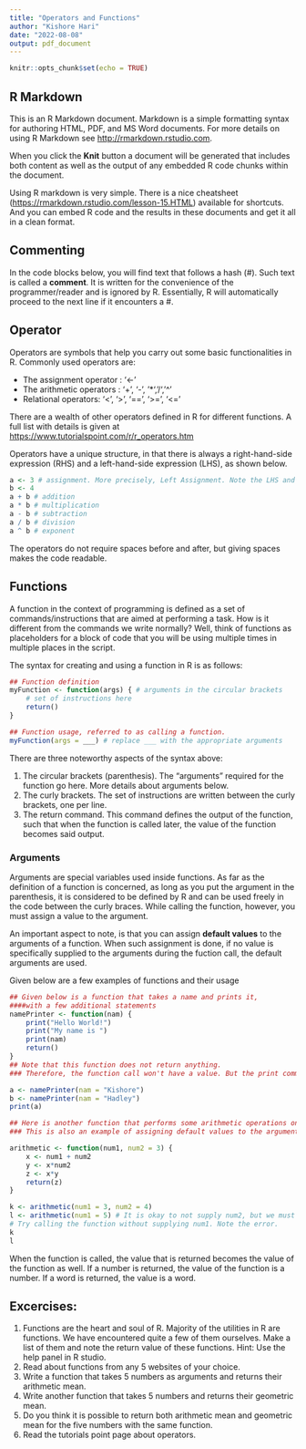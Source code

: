 ```yaml
---
title: "Operators and Functions"
author: "Kishore Hari"
date: "2022-08-08"
output: pdf_document
---
```


```r
knitr::opts_chunk$set(echo = TRUE)
```

## R Markdown

This is an R Markdown document. Markdown is a simple formatting syntax for authoring HTML, PDF, and MS Word documents. For more details on using R Markdown see <http://rmarkdown.rstudio.com>.

When you click the **Knit** button a document will be generated that includes both content as well as the output of any embedded R code chunks within the document. 

Using R markdown is very simple. There is a nice cheatsheet (<https://rmarkdown.rstudio.com/lesson-15.HTML>) available for shortcuts. And you can embed R code and the results in these documents and get it all in a clean format. 

## Commenting

In the code blocks below, you will find text that follows a hash (#). Such text is called a **comment**. It is written for the convenience of the programmer/reader and is ignored by R. Essentially, R will automatically proceed to the next line if it encounters a #.

## Operator

Operators are symbols that help you carry out some basic functionalities in R. Commonly used operators are:

- The assignment operator : '<-'
- The arithmetic operators : '+', '-', '*', '/', '^'
- Relational operators: '<', '>', '==', '>=', '<='

There are a wealth of other operators defined in R for different functions. A full list with details is given at <https://www.tutorialspoint.com/r/r_operators.htm>

Operators have a unique structure, in that there is always a right-hand-side expression (RHS) and a left-hand-side expression (LHS), as shown below.

```r
a <- 3 # assignment. More precisely, Left Assignment. Note the LHS and RHS
b <- 4
a + b # addition
a * b # multiplication
a - b # subtraction
a / b # division
a ^ b # exponent
```

The operators do not require spaces before and after, but giving spaces makes the code readable.


## Functions

A function in the context of programming is defined as a set of commands/instructions that are aimed at performing a task. How is it different from the commands we write normally? Well, think of functions as placeholders for a block of code that you will be using multiple times in multiple places in the script. 

The syntax for creating  and using a function in R is as follows:

```r
## Function definition
myFunction <- function(args) { # arguments in the circular brackets
    # set of instructions here
    return()
}

## Function usage, referred to as calling a function. 
myFunction(args = ___) # replace ___ with the appropriate arguments
```

There are three noteworthy aspects of the syntax above: 

1. The circular brackets (parenthesis). The "arguments" required for the function go here. More details about arguments below.
2. The curly brackets. The set of instructions are written between the curly brackets, one per line.
3. The return command. This command defines the output of the function, such that when the function is called later, the value of the function becomes said output. 

### Arguments

Arguments are special variables used inside functions. As far as the definition of a function is concerned, as long as you put the argument in the parenthesis, it is considered to be defined by R and can be used freely in the code between the curly braces. While calling the function, however, you must assign a value to the argument. 

An important aspect to note, is that you can assign **default values** to the arguments of a function. When such assignment is done, if no value is specifically supplied to the arguments during the fuction call, the default arguments are used. 

Given below are a few examples of functions and their usage

```r
## Given below is a function that takes a name and prints it, 
####with a few additional statements
namePrinter <- function(nam) {
    print("Hello World!")
    print("My name is ")
    print(nam)
    return()
}
## Note that this function does not return anything. 
### Therefore, the function call won't have a value. But the print command gets executed.

a <- namePrinter(nam = "Kishore")
b <- namePrinter(nam = "Hadley")
print(a)

## Here is another function that performs some arithmetic operations on two numbers
### This is also an example of assigning default values to the arguments. 

arithmetic <- function(num1, num2 = 3) {
    x <- num1 + num2
    y <- x*num2
    z <- x*y
    return(z)
}

k <- arithmetic(num1 = 3, num2 = 4)
l <- arithmetic(num1 = 5) # It is okay to not supply num2, but we must supply num1.
# Try calling the function without supplying num1. Note the error.
k
l
```

When the function is called, the value that is returned becomes the value of the function as well. If a number is returned, the value of the function is a number. If a word is returned, the value is a word. 

## Excercises: 

1. Functions are the heart and soul of R. Majority of the utilities in R are functions. We have encountered quite a few of them ourselves. Make a list of them and note the return value of these functions. Hint: Use the help panel in R studio.
2. Read about functions from any 5 websites of your choice.
3. Write a function that takes 5 numbers as arguments and returns their arithmetic mean. 
4. Write another function that takes 5 numbers and returns their geometric mean. 
5. Do you think it is possible to return both arithmetic mean and geometric mean for the five numbers with the same function. 
6. Read the tutorials point page about operators. 